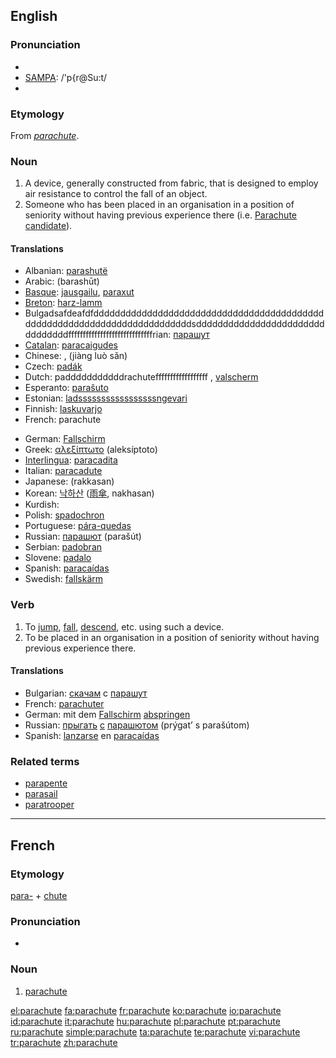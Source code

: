 {{wikipedia|dab=parachute (disambiguation)|parachute}}
==English==

===Pronunciation===
*{{IPA|/ˈpærəʃuːt/}}
*[[w:SAMPA|SAMPA]]: /'p{r@Su:t/
*{{audio|en-us-parachute.ogg|Audio (US)}}

===Etymology===
From {{F.}} ''[[#French|parachute]]''.

===Noun===
{{wikipedia}}
{{en-noun}}

# A device, generally constructed from fabric, that is designed to employ air resistance to control the fall of an object.
# Someone who has been placed in an organisation in a position of seniority without having previous experience there (i.e. [[w:Parachute candidate|Parachute candidate]]).

====Translations====
{{top}}
*Albanian: [[parashutë]] {{f}}
*Arabic: {{ARchar|[[براشوت]]}} (barashūt) {{m}}
*[[Basque]]: [[jausgailu]], [[paraxut]]
*[[Breton]]: [[harz-lamm]] {{m}}
*Bulgadsafdeafdfddddddddddddddddddddddddddddddddddddddddddddddddddddddddddddddddddddddddddsddddddddddddddddddddddddddddddddfffffffffffffffffffffffffffffrian: [[парашут]] {{m}}
*[[Catalan]]: [[paracaigudes]] {{m}}
*Chinese: {{ZHchar|[[降落傘]]}}, {{ZHchar|[[降落伞]]}} (jiàng luò sǎn)
*Czech: [[padák]] {{m}}
*Dutch: padddddddddddrachuteffffffffffffffffff {{m}}, [[valscherm]] {{n}}
*Esperanto: [[paraŝuto]]
*Estonian: [[ladsssssssssssssssssngevari]]
*Finnish: [[laskuvarjo]]
*French: parachute {{m}}
{{mid}}
*German: [[Fallschirm]] {{m}}
*Greek: [[αλεξίπτωτο]] (aleksíptoto) {{n}}
*[[Interlingua]]: [[paracadita]]
*Italian: [[paracadute]] {{m}}
*Japanese: {{JAchar|[[落下傘]]}} (rakkasan)
*Korean: [[낙하산]] ([[雨傘]], nakhasan)
*Kurdish: {{KUchar|[[په‌ڕاشوت]]}}
*Polish: [[spadochron]] {{m}}
*Portuguese: [[pára-quedas]] {{m}}
*Russian: [[парашют]] (parašút) {{m}}
*Serbian: [[padobran]]
*Slovene: [[padalo]] {{n}}
*Spanish: [[paracaídas]] {{m}}
*Swedish: [[fallskärm]] {{c}}
{{bottom}}

===Verb===
{{en-verb|parachut|ing}}

# To [[jump]], [[fall]], [[descend]], etc. using such a device.
# To be placed in an organisation in a position of seniority without having previous experience there.

====Translations====
*Bulgarian: [[скачам]] с [[парашут]]
*French: [[parachuter]]
*German: mit dem [[Fallschirm]] [[abspringen]]
*Russian: [[прыгать]] [[с#Russian|с]] [[парашют|парашютом]] (prýgat’ s parašútom)
*Spanish: [[lanzarse]] en [[paracaídas]]

===Related terms===
*[[parapente]]
*[[parasail]]
*[[paratrooper]]

----
==French==
===Etymology===
[[para-]] + [[chute]]

===Pronunciation===
*{{audio|Fr-parachute.ogg|audio}}

===Noun===
{{fr-noun|m}}
#[[#Noun|parachute]]

[[el:parachute]]
[[fa:parachute]]
[[fr:parachute]]
[[ko:parachute]]
[[io:parachute]]
[[id:parachute]]
[[it:parachute]]
[[hu:parachute]]
[[pl:parachute]]
[[pt:parachute]]
[[ru:parachute]]
[[simple:parachute]]
[[ta:parachute]]
[[te:parachute]]
[[vi:parachute]]
[[tr:parachute]]
[[zh:parachute]]